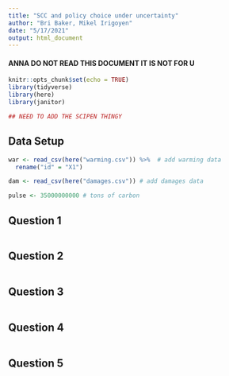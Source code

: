 ```yaml
---
title: "SCC and policy choice under uncertainty"
author: "Bri Baker, Mikel Irigoyen"
date: "5/17/2021"
output: html_document
---
```


#### ANNA DO NOT READ THIS DOCUMENT IT IS NOT FOR U


```r

knitr::opts_chunk$set(echo = TRUE)
library(tidyverse)
library(here)
library(janitor)

## NEED TO ADD THE SCIPEN THINGY

```

## Data Setup

```r

war <- read_csv(here("warming.csv")) %>%  # add warming data
  rename("id" = "X1")

dam <- read_csv(here("damages.csv")) # add damages data

pulse <- 35000000000 # tons of carbon

```

## Question 1

```r

```



## Question 2

```r

```


## Question 3

```r

```


## Question 4

```r

```


## Question 5

```r

```

